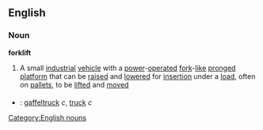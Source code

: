 ==English==
===Noun===
{{wikipedia}}
'''forklift'''
#A small [[industrial]] [[vehicle]] with a [[power]]-[[operated]] [[fork]]-[[like]] [[pronged]] [[platform]] that can be [[raised]] and [[lowered]] for [[insertion]] under a [[load]], often on [[pallet]]s, to be [[lifted]] and [[moved]]
===={{trans}}====
*{{sv}}: [[gaffeltruck]] ''c'', [[truck]] ''c''
[[Category:English nouns]]